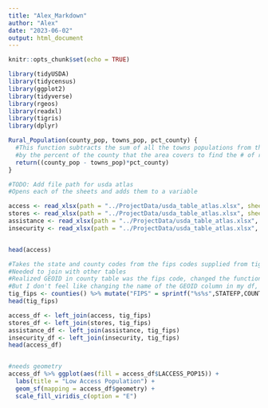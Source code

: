 ```yaml
---
title: "Alex_Markdown"
author: "Alex"
date: "2023-06-02"
output: html_document
---
```


```r
knitr::opts_chunk$set(echo = TRUE)
```

```r
library(tidyUSDA)
library(tidycensus)
library(ggplot2)
library(tidyverse)
library(rgeos)
library(readxl)
library(tigris)
library(dplyr)
```

```r
Rural_Population(county_pop, towns_pop, pct_county) {
  #This function subtracts the sum of all the towns populations from the county and multiplies it
  #by the percent of the county that the area covers to find the # of rural people there are
  return((county_pop - towns_pop)*pct_county)
}

```



```r
#TODO: Add file path for usda atlas
#Opens each of the sheets and adds them to a variable

access <- read_xlsx(path = "../ProjectData/usda_table_atlas.xlsx", sheet="ACCESS")
stores <- read_xlsx(path = "../ProjectData/usda_table_atlas.xlsx", sheet="STORES")
assistance <- read_xlsx(path = "../ProjectData/usda_table_atlas.xlsx", sheet="ASSISTANCE")
insecurity <- read_xlsx(path = "../ProjectData/usda_table_atlas.xlsx", sheet="INSECURITY")


head(access)
```

```r
#Takes the state and county codes from the fips codes supplied from tigris and makes them a 5 character long FIPS code
#Needed to join with other tables
#Realized GEOID in county table was the fips code, changed the function I was using to get tigris data, so this is unneeded
#But I don't feel like changing the name of the GEOID column in my df, so this is staying
tig_fips <- counties() %>% mutate("FIPS" = sprintf("%s%s",STATEFP,COUNTYFP))
head(tig_fips)
```
```r
access_df <- left_join(access, tig_fips)
stores_df <- left_join(stores, tig_fips)
assistance_df <- left_join(assistance, tig_fips)
insecurity_df <- left_join(insecurity, tig_fips)
head(access_df)



```
```r
#needs geometry
access_df %>% ggplot(aes(fill = access_df$LACCESS_POP15)) + 
  labs(title = "Low Access Population") +
  geom_sf(mapping = access_df$geometry) +
  scale_fill_viridis_c(option = "E")  
```





